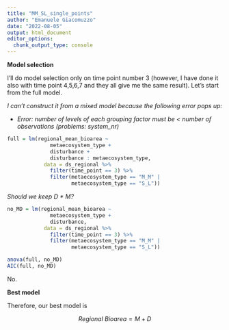```yaml
---
title: "MM_SL_single_points"
author: "Emanuele Giacomuzzo"
date: "2022-08-05"
output: html_document
editor_options: 
  chunk_output_type: console
---
```


**Model selection**

I'll do model selection only on time point number 3 (however, I have done it also with time point 4,5,6,7 and they all give me the same result). Let's start from the full model.

*I can't construct it from a mixed model because the following error pops up:*

-   *Error: number of levels of each grouping factor must be \< number of observations (problems: system_nr)*

```r
full = lm(regional_mean_bioarea ~
              metaecosystem_type +
              disturbance +
              disturbance : metaecosystem_type,
            data = ds_regional %>%
              filter(time_point == 3) %>%
              filter(metaecosystem_type == "M_M" |
                     metaecosystem_type == "S_L"))
```

*Should we keep D \* M?*

```r
no_MD = lm(regional_mean_bioarea ~
              metaecosystem_type +
              disturbance,
            data = ds_regional %>%
              filter(time_point == 3) %>%
              filter(metaecosystem_type == "M_M" |
                     metaecosystem_type == "S_L"))

anova(full, no_MD)
AIC(full, no_MD)
```

No.

**Best model**

Therefore, our best model is

$$
Regional \: Bioarea = M + D
$$
